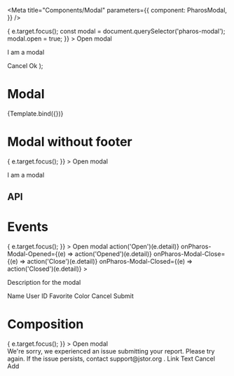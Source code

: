 


<Intro />

<Meta
  title="Components/Modal"
  parameters={{
    component: PharosModal,
  }}
/>

  <Fragment>
    <PharosButton
      onClick={(e) => {
        e.target.focus();
        const modal = document.querySelector('pharos-modal');
        modal.open = true;
      }}
    >
      Open modal
    </PharosButton>
    <PharosModal header="Pharos modal" footer-divider size={args.size}>
      <p>I am a modal</p>
      <PharosButton slot="footer" type="button" variant="secondary" data-modal-close>
        Cancel
      </PharosButton>
      <PharosButton slot="footer" type="button">
        Ok
      </PharosButton>
    </PharosModal>
  </Fragment>
);

# Modal

<Canvas withToolbar>
  <Story
    name="Base"
    argTypes={{
      size: {
        options: ['small', 'medium', 'large'],
        control: {
          type: 'inline-radio',
        },
        defaultValue: 'medium',
      },
    }}
  >
    {Template.bind({})}
  </Story>
</Canvas>

# Modal without footer

<Canvas>
  <Story name="No Footer">
    <PharosButton
      type="button"
      data-modal-id="my-event-modal"
      onClick={(e) => {
        e.target.focus();
      }}
    >
      Open modal
    </PharosButton>
    <PharosModal id="my-event-modal" header="Pharos modal" size="medium">
      <p>I am a modal</p>
    </PharosModal>
  </Story>
</Canvas>

## API

<ArgsTable of={PharosModal} />

# Events

<Canvas>
  <Story name="Events">
    <PharosButton
      type="button"
      data-modal-id="my-event-modal"
      onClick={(e) => {
        e.target.focus();
      }}
    >
      Open modal
    </PharosButton>
    <PharosModal
      id="my-event-modal"
      header="Event modal"
      open
      onPharos-Modal-Open={(e) => action('Open')(e.detail)}
      onPharos-Modal-Opened={(e) => action('Opened')(e.detail)}
      onPharos-Modal-Close={(e) => action('Close')(e.detail)}
      onPharos-Modal-Closed={(e) => action('Closed')(e.detail)}
    >
      <p slot="description">Description for the modal</p>
      <PharosTextInput style={{ marginBottom: '1rem' }} data-modal-focus>
        <span slot="label">Name</span>
      </PharosTextInput>
      <PharosTextInput style={{ marginBottom: '1rem' }}>
        <span slot="label">User ID</span>
      </PharosTextInput>
      <PharosTextInput style={{ marginBottom: '1rem' }}>
        <span slot="label">Favorite Color</span>
      </PharosTextInput>
      <PharosButton slot="footer" type="button" variant="secondary" data-modal-close>
        Cancel
      </PharosButton>
      <PharosButton slot="footer" type="button">
        Submit
      </PharosButton>
    </PharosModal>
  </Story>
</Canvas>

# Composition

<Canvas>
  <Story name="Composition">
    <PharosButton
      type="button"
      data-modal-id="my-alert-modal"
      onClick={(e) => {
        e.target.focus();
      }}
    >
      Open modal
    </PharosButton>
    <PharosModal id="my-alert-modal" header="Add external link" open>
      <div style={{ maxWidth: '36rem' }}>
        <PharosAlert status="error">
          We're sorry, we experienced an issue submitting your report. Please try again. If the
          issue persists, contact
          <PharosLink id="support-link" href="#" onBackground>
            support@jstor.org
          </PharosLink>.
        </PharosAlert>
        <PharosTextInput name="link" required style={{ marginBottom: '1rem' }}>
          <span slot="label">Link</span>
        </PharosTextInput>
        <PharosTextInput name="text" required style={{ marginBottom: '1rem' }}>
          <span slot="label">Text</span>
        </PharosTextInput>
        <PharosButton
          id="cancel-button"
          slot="footer"
          type="button"
          variant="secondary"
          data-modal-close
        >
          Cancel
        </PharosButton>
        <PharosButton id="add-button" slot="footer" type="button">
          Add
        </PharosButton>
      </div>
    </PharosModal>
  </Story>
</Canvas>
